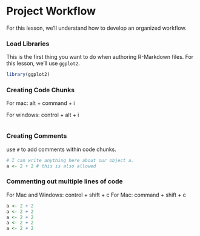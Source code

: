 # Project Workflow

For this lesson, we'll understand how to develop an organized workflow. 


### Load Libraries

This is the first thing you want to do when authoring R-Markdown files. For this lesson, we'll use `ggplot2`.

```r
library(ggplot2)
```


### Creating Code Chunks

For mac: alt + command + i

For windows: control + alt + i

```r

```

### Creating Comments

use `#` to add comments within code chunks.

```r
# I can write anything here about our object a.
a <- 2 + 2 # this is also allowed

```

### Commenting out multiple lines of code

For Mac and Windows: control + shift + c For Mac: command + shift + c

```r
a <- 2 + 2
a <- 2 + 2
a <- 2 + 2
a <- 2 + 2
a <- 2 + 2
```


